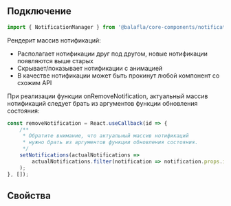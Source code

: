 
## Подключение

```jsx
import { NotificationManager } from '@balafla/core-components/notification-manager';
```

Рендерит массив нотификаций:

-   Располагает нотификации друг под другом, новые нотификации появляются выше старых
-   Скрывает/показывает нотификации с анимацией
-   В качестве нотификации может быть прокинут любой компонент со схожим API

При реализации функции onRemoveNotification, актуальный массив нотификаций следует брать
из аргументов функции обновления состояния:

```jsx
const removeNotification = React.useCallback(id => {
    /**
     * Обратите внимание, что актуальный массив нотификаций
     * нужно брать из аргументов функции обновления состояния.
     */
    setNotifications(actualNotifications =>
        actualNotifications.filter(notification => notification.props.id !== id),
    );
}, []);
```

## Свойства

<ArgTypes of={NotificationManager} />
